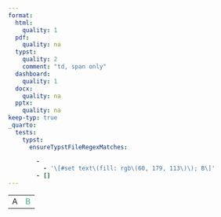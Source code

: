 ```yaml
---
format:
  html:
    quality: 1
  pdf:
    quality: na
  typst:
    quality: 2
    comment: "td, span only"
  dashboard:
    quality: 1
  docx:
    quality: na
  pptx:
    quality: na
keep-typ: true
_quarto:
  tests:
    typst:
      ensureTypstFileRegexMatches:

        -
          - '\[#set text\(fill: rgb\(60, 179, 113\)\); B\]'
        - []
---
```


```{=html}
<table>
    <tr><td>A</td><td style="color: mediumseagreen;">B</td></tr>
</table>
```

